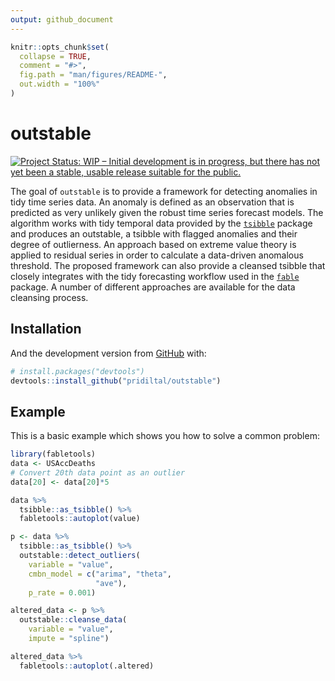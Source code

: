```yaml
---
output: github_document
---
```


<!-- README.md is generated from README.Rmd. Please edit that file -->

```r
knitr::opts_chunk$set(
  collapse = TRUE,
  comment = "#>",
  fig.path = "man/figures/README-",
  out.width = "100%"
)
```

# outstable

<!-- badges: start -->
[![Project Status: WIP – Initial development is in progress, but there has not yet been a stable, usable release suitable for the public.](https://www.repostatus.org/badges/latest/wip.svg)](https://www.repostatus.org/#wip)
<!-- badges: end -->

The goal of `outstable` is to provide a framework for detecting anomalies in tidy time series data. An anomaly is defined  as an observation that is predicted as very unlikely given the robust time series forecast models. The algorithm works with tidy temporal data provided by the [`tsibble`](https://tsibble.tidyverts.org/) package and  produces an outstable, a tsibble with flagged anomalies and their degree of outlierness. An approach based on extreme value theory is applied to residual series in order to calculate a data-driven anomalous threshold. The proposed framework can also provide a cleansed tsibble that closely integrates with the tidy forecasting workflow used in the [`fable`](https://fable.tidyverts.org/) package. A number of different approaches are available for the data cleansing process.

## Installation

<!--
You can install the released version of outstable fro
m [CRAN](https://CRAN.R-project.org) with:

``` r
install.packages("outstable")
```
-->

And the development version from [GitHub](https://github.com/) with:

``` r
# install.packages("devtools")
devtools::install_github("pridiltal/outstable")
```
## Example

This is a basic example which shows you how to solve a common problem:

```r
library(fabletools)
data <- USAccDeaths
# Convert 20th data point as an outlier
data[20] <- data[20]*5

data %>%
  tsibble::as_tsibble() %>%
  fabletools::autoplot(value)

p <- data %>%
  tsibble::as_tsibble() %>%
  outstable::detect_outliers(
    variable = "value",
    cmbn_model = c("arima", "theta",
                   "ave"),
    p_rate = 0.001)

altered_data <- p %>% 
  outstable::cleanse_data(
    variable = "value",
    impute = "spline")

altered_data %>%
  fabletools::autoplot(.altered)

```
